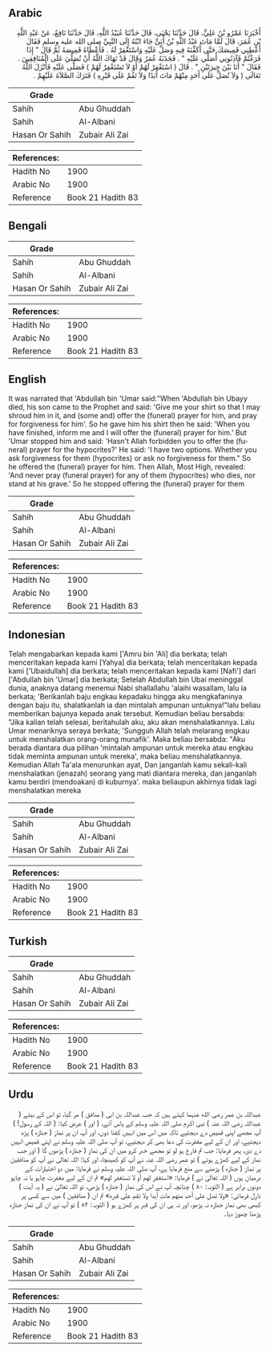## Arabic


<div dir="rtl" lang="ar" style={{fontSize:'larger',backgroundColor:'#f8f9fa',padding:20}}>
أَخْبَرَنَا عَمْرُو بْنُ عَلِيٍّ، قَالَ حَدَّثَنَا يَحْيَى، قَالَ حَدَّثَنَا عُبَيْدُ اللَّهِ، قَالَ حَدَّثَنَا نَافِعٌ، عَنْ عَبْدِ اللَّهِ بْنِ عُمَرَ، قَالَ لَمَّا مَاتَ عَبْدُ اللَّهِ بْنُ أُبَىٍّ جَاءَ ابْنُهُ إِلَى النَّبِيِّ صلى الله عليه وسلم فَقَالَ أَعْطِنِي قَمِيصَكَ حَتَّى أُكَفِّنَهُ فِيهِ وَصَلِّ عَلَيْهِ وَاسْتَغْفِرْ لَهُ ‏.‏ فَأَعْطَاهُ قَمِيصَهُ ثُمَّ قَالَ ‏"‏ إِذَا فَرَغْتُمْ فَآذِنُونِي أُصَلِّي عَلَيْهِ ‏"‏ ‏.‏ فَجَذَبَهُ عُمَرُ وَقَالَ قَدْ نَهَاكَ اللَّهُ أَنْ تُصَلِّيَ عَلَى الْمُنَافِقِينَ ‏.‏ فَقَالَ ‏"‏ أَنَا بَيْنَ خِيرَتَيْنِ ‏"‏ ‏.‏ قَالَ ‏(‏ اسْتَغْفِرْ لَهُمْ أَوْ لاَ تَسْتَغْفِرْ لَهُمْ ‏)‏ فَصَلَّى عَلَيْهِ فَأَنْزَلَ اللَّهُ تَعَالَى ‏(‏ وَلاَ تُصَلِّ عَلَى أَحَدٍ مِنْهُمْ مَاتَ أَبَدًا وَلاَ تَقُمْ عَلَى قَبْرِهِ ‏)‏ فَتَرَكَ الصَّلاَةَ عَلَيْهِمْ ‏.‏
</div>
<div style={{backgroundColor:'#f8f9fa',padding:20, marginBottom: 10}}><table> <thead> <tr> <th>Grade</th> <th></th> </tr> </thead> <tbody> <tr><td>Sahih</td><td>Abu Ghuddah</td></tr><tr><td>Sahih</td><td>Al-Albani</td></tr><tr><td>Hasan Or Sahih</td><td>Zubair Ali Zai</td></tr></tbody></table><table> <thead> <tr> <th>References:</th> <th></th> </tr> </thead> <tbody><tr><td>Hadith No</td><td>1900</td></tr><tr><td>Arabic No</td><td>1900</td></tr><tr><td>Reference</td><td>Book 21 Hadith 83</td></tr></tbody></table></div>

## Bengali


<div dir="ltr" lang="bn" style={{fontSize:'larger',backgroundColor:'#f8f9fa',padding:20}}>

</div>
<div style={{backgroundColor:'#f8f9fa',padding:20, marginBottom: 10}}><table> <thead> <tr> <th>Grade</th> <th></th> </tr> </thead> <tbody> <tr><td>Sahih</td><td>Abu Ghuddah</td></tr><tr><td>Sahih</td><td>Al-Albani</td></tr><tr><td>Hasan Or Sahih</td><td>Zubair Ali Zai</td></tr></tbody></table><table> <thead> <tr> <th>References:</th> <th></th> </tr> </thead> <tbody><tr><td>Hadith No</td><td>1900</td></tr><tr><td>Arabic No</td><td>1900</td></tr><tr><td>Reference</td><td>Book 21 Hadith 83</td></tr></tbody></table></div>

## English


<div dir="ltr" lang="en" style={{fontSize:'larger',backgroundColor:'#f8f9fa',padding:20}}>
It was narrated that 'Abdullah bin 'Umar said:"When 'Abdullah bin Ubayy died, his son came to the Prophet and said: 'Give me your shirt so that I may shroud him in it, and (some and) offer the (funeral) prayer for him, and pray for forgiveness for him'. So he gave him his shirt then he said: 'When you have finished, inform me and I will offer the (funeral) prayer for him.' But 'Umar stopped him and said: 'Hasn't Allah forbidden you to offer the (funeral) prayer for the hypocrites?' He said: 'I have two options. Whether you ask forgiveness for them (hypocrites) or ask no forgiveness for them." So he offered the (funeral) prayer for him. Then Allah, Most High, revealed: 'And never pray (funeral prayer) for any of them (hypocrites) who dies, nor stand at his grave.' So he stopped offering the (funeral) prayer for them
</div>
<div style={{backgroundColor:'#f8f9fa',padding:20, marginBottom: 10}}><table> <thead> <tr> <th>Grade</th> <th></th> </tr> </thead> <tbody> <tr><td>Sahih</td><td>Abu Ghuddah</td></tr><tr><td>Sahih</td><td>Al-Albani</td></tr><tr><td>Hasan Or Sahih</td><td>Zubair Ali Zai</td></tr></tbody></table><table> <thead> <tr> <th>References:</th> <th></th> </tr> </thead> <tbody><tr><td>Hadith No</td><td>1900</td></tr><tr><td>Arabic No</td><td>1900</td></tr><tr><td>Reference</td><td>Book 21 Hadith 83</td></tr></tbody></table></div>

## Indonesian


<div dir="ltr" lang="id" style={{fontSize:'larger',backgroundColor:'#f8f9fa',padding:20}}>
Telah mengabarkan kepada kami ['Amru bin 'Ali] dia berkata; telah menceritakan kepada kami [Yahya] dia berkata; telah menceritakan kepada kami ['Ubaidullah] dia berkata; telah menceritakan kepada kami [Nafi'] dari ['Abdullah bin 'Umar] dia berkata; Setelah Abdullah bin Ubai meninggal dunia, anaknya datang menemui Nabi shallallahu 'alaihi wasallam, lalu ia berkata; 'Berikanlah baju engkau kepadaku hingga aku mengkafaninya dengan baju itu, shalatkanlah ia dan mintalah ampunan untuknya!"lalu beliau memberikan bajunya kepada anak tersebut. Kemudian beliau bersabda: "Jika kalian telah selesai, beritahulah aku, aku akan menshalatkannya. Lalu Umar menariknya seraya berkata; 'Sungguh Allah telah melarang engkau untuk menshalatkan orang-orang munafik'. Maka beliau bersabda: "Aku berada diantara dua pilihan 'mintalah ampunan untuk mereka atau engkau tidak meminta ampunan untuk mereka', maka beliau menshalatkannya. Kemudian Allah Ta'ala menurunkan ayat, Dan janganlah kamu sekali-kali menshalatkan (jenazah) seorang yang mati diantara mereka, dan janganlah kamu berdiri (mendoakan) di kuburnya'. maka beliaupun akhirnya tidak lagi menshalatkan mereka
</div>
<div style={{backgroundColor:'#f8f9fa',padding:20, marginBottom: 10}}><table> <thead> <tr> <th>Grade</th> <th></th> </tr> </thead> <tbody> <tr><td>Sahih</td><td>Abu Ghuddah</td></tr><tr><td>Sahih</td><td>Al-Albani</td></tr><tr><td>Hasan Or Sahih</td><td>Zubair Ali Zai</td></tr></tbody></table><table> <thead> <tr> <th>References:</th> <th></th> </tr> </thead> <tbody><tr><td>Hadith No</td><td>1900</td></tr><tr><td>Arabic No</td><td>1900</td></tr><tr><td>Reference</td><td>Book 21 Hadith 83</td></tr></tbody></table></div>

## Turkish


<div dir="ltr" lang="tr" style={{fontSize:'larger',backgroundColor:'#f8f9fa',padding:20}}>

</div>
<div style={{backgroundColor:'#f8f9fa',padding:20, marginBottom: 10}}><table> <thead> <tr> <th>Grade</th> <th></th> </tr> </thead> <tbody> <tr><td>Sahih</td><td>Abu Ghuddah</td></tr><tr><td>Sahih</td><td>Al-Albani</td></tr><tr><td>Hasan Or Sahih</td><td>Zubair Ali Zai</td></tr></tbody></table><table> <thead> <tr> <th>References:</th> <th></th> </tr> </thead> <tbody><tr><td>Hadith No</td><td>1900</td></tr><tr><td>Arabic No</td><td>1900</td></tr><tr><td>Reference</td><td>Book 21 Hadith 83</td></tr></tbody></table></div>

## Urdu


<div dir="rtl" lang="ur" style={{fontSize:'larger',backgroundColor:'#f8f9fa',padding:20}}>
عبداللہ بن عمر رضی الله عنہما کہتے ہیں کہ جب عبداللہ بن ابی ( منافق ) مر گیا، تو اس کے بیٹے ( عبداللہ رضی اللہ عنہ ) نبی اکرم صلی اللہ علیہ وسلم کے پاس آئے، ( اور ) عرض کیا: ( اللہ کے رسول! ) آپ مجھے اپنی قمیص دے دیجئیے تاکہ میں اس میں انہیں کفنا دوں، اور آپ ان پر نماز ( جنازہ ) پڑھ دیجئیے، اور ان کے لیے مغفرت کی دعا بھی کر دیجئیے، تو آپ صلی اللہ علیہ وسلم نے اپنی قمیص انہیں دے دی، پھر فرمایا: جب تم فارغ ہو لو تو مجھے خبر کرو میں ان کی نماز ( جنازہ ) پڑھوں گا ( اور جب نماز کے لیے کھڑے ہوئے ) تو عمر رضی اللہ عنہ نے آپ کو کھینچا، اور کہا: اللہ تعالیٰ نے آپ کو منافقین پر نماز ( جنازہ ) پڑھنے سے منع فرمایا ہے، آپ صلی اللہ علیہ وسلم نے فرمایا: میں دو اختیارات کے درمیان ہوں ( اللہ تعالیٰ نے ) فرمایا: «‏استغفر لهم أو لا تستغفر لهم» تم ان کے لیے مغفرت چاہو یا نہ چاہو دونوں برابر ہے ( التوبہ: ۸۰ ) چنانچہ آپ نے اس کی نماز ( جنازہ ) پڑھی، تو اللہ تعالیٰ نے ( یہ آیت ) نازل فرمائی: «ولا تصل على أحد منهم مات أبدا ولا تقم على قبره» تم ان ( منافقین ) میں سے کسی پر کبھی بھی نماز جنازہ نہ پڑھو، اور نہ ہی ان کی قبر پر کھڑے ہو ( التوبہ: ۸۴ ) تو آپ نے ان کی نماز جنازہ پڑھنا چھوڑ دیا۔
</div>
<div style={{backgroundColor:'#f8f9fa',padding:20, marginBottom: 10}}><table> <thead> <tr> <th>Grade</th> <th></th> </tr> </thead> <tbody> <tr><td>Sahih</td><td>Abu Ghuddah</td></tr><tr><td>Sahih</td><td>Al-Albani</td></tr><tr><td>Hasan Or Sahih</td><td>Zubair Ali Zai</td></tr></tbody></table><table> <thead> <tr> <th>References:</th> <th></th> </tr> </thead> <tbody><tr><td>Hadith No</td><td>1900</td></tr><tr><td>Arabic No</td><td>1900</td></tr><tr><td>Reference</td><td>Book 21 Hadith 83</td></tr></tbody></table></div>